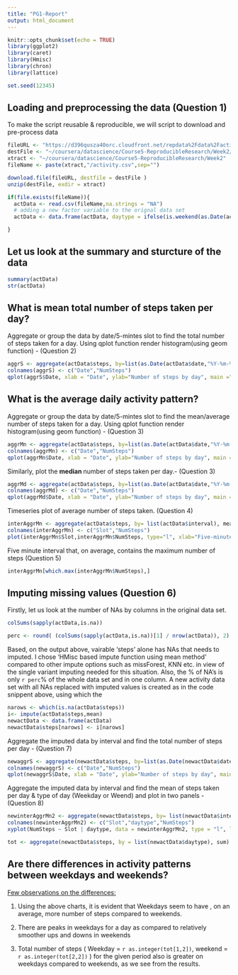 ```yaml
---
title: "PG1-Report"
output: html_document
---
```


```r
knitr::opts_chunk$set(echo = TRUE)
library(ggplot2)
library(caret)
library(Hmisc)
library(chron)
library(lattice)

set.seed(12345)
```
 
## Loading and preprocessing the data (Question 1)

To make the script reusable & reproducible, we will script to download and pre-process data

```r
fileURL <- "https://d396qusza40orc.cloudfront.net/repdata%2Fdata%2Factivity.zip"
destFile <- "~/coursera/datascience/Course5-ReproducibleResearch/Week2/data.zip"
xtract <- "~/coursera/datascience/Course5-ReproducibleResearch/Week2"
fileName <- paste(xtract,"/activity.csv",sep="")

download.file(fileURL, destfile = destFile )
unzip(destFile, exdir = xtract)

if(file.exists(fileName)){ 
  actData <- read.csv(fileName,na.strings = "NA")
  # adding a new factor variable to the orignal data set
  actData <- data.frame(actData, daytype = ifelse(is.weekend(as.Date(actData$date, "%Y-%m-%d")),"Weekend","Weekday"))

}
```

## Let us look at the summary and sturcture of the data

```r
summary(actData)
str(actData)

```

## What is mean total number of steps taken per day?

Aggregate or group the data by date/5-mintes slot to find the total number of steps taken for a day. Using qplot function render histogram(using geom function) - (Question 2)

```r
aggrS <- aggregate(actData$steps, by=list(as.Date(actData$date,"%Y-%m-%d")),sum)
colnames(aggrS) <- c("Date","NumSteps")
qplot(aggrS$Date, xlab = "Date", ylab="Number of steps by day", main ="Total number of Steps taken per day") + geom_histogram(aes(weight=aggrS$NumSteps))

```

## What is the average daily activity pattern?

Aggregate or group the data by date/5-mintes slot to find the mean/average number of steps taken for a day. Using qplot function render histogram(using geom function) - (Question 3)

```r
aggrMn <- aggregate(actData$steps, by=list(as.Date(actData$date,"%Y-%m-%d")),mean)
colnames(aggrMn) <- c("Date","NumSteps")
qplot(aggrMn$Date, xlab = "Date", ylab="Number of steps by day", main ="Average number of Steps taken per day") + geom_histogram(aes(weight = aggrMn$NumSteps))
```

Similarly, plot the <b> median </b> number of steps taken per day.- (Question 3)

```r
aggrMd <- aggregate(actData$steps, by=list(as.Date(actData$date,"%Y-%m-%d")),median)
colnames(aggrMd) <- c("Date","NumSteps")
qplot(aggrMd$Date, xlab = "Date", ylab="Number of steps by day", main ="Median of steps taken per day") + geom_histogram(aes(weight = aggrMd$NumSteps))
```

Timeseries plot of average number of steps taken. (Question 4)

```r
interAggrMn <- aggregate(actData$steps, by= list(actData$interval), mean, na.rm= TRUE)
colnames(interAggrMn) <- c("Slot","NumSteps")
plot(interAggrMn$Slot,interAggrMn$NumSteps, type="l", xlab="Five-minutes Slots", ylab = "Average number of steps", alpha=0.7)
```

Five minute interval that, on average, contains the maximum number of steps (Question 5)

```r
interAggrMn[which.max(interAggrMn$NumSteps),]
```

## Imputing missing values (Question 6)


Firstly, let us look at the number of NAs by columns in the original data set.

```r
colSums(sapply(actData,is.na))
```

```r
perc <- round( (colSums(sapply(actData,is.na))[1] / nrow(actData)), 2) * 100
```

Based, on the output above, vairable 'steps' alone has NAs that needs to imputed. I chose 'HMisc based impute function using mean method' compared to other impute options such as missForest, KNN etc. in view of the single variant imputing needed for this situation. Also, the % of NA's is only `r perc`% of the whole data set and in one column. A new activity data set with all NAs replaced with imputed values is created as in the code snippent above, using which the 

```r
narows <- which(is.na(actData$steps))
i<- impute(actData$steps,mean)
newactData <- data.frame(actData)
newactData$steps[narows] <- i[narows]
```

Aggregate the imputed data by interval and find the total number of steps per day - (Question 7)

```r

newaggrS <- aggregate(newactData$steps, by=list(as.Date(newactData$date,"%Y-%m-%d")),sum)
colnames(newaggrS) <- c("Date","NumSteps")
qplot(newaggrS$Date, xlab = "Date", ylab="Number of steps by day", main ="Total number of Steps taken per day-Imputed") + geom_histogram(aes(weight=newaggrS$NumSteps))

```

Aggregate the imputed data by interval and find the  mean of steps taken per day & type of day (Weekday or Weend) and plot in two panels - (Question 8)

```r

newinterAggrMn2 <- aggregate(newactData$steps, by= list(newactData$interval,newactData$daytype), mean)
colnames(newinterAggrMn2) <- c("Slot","daytype","NumSteps")
xyplot(NumSteps ~ Slot | daytype, data = newinterAggrMn2, type = "l", layout=c(1,2), ylab = "Number of steps", main = " Average number of steps taken per day, by type of a day-Imputed", xlab = "Interval")

tot <- aggregate(newactData$steps, by = list(newactData$daytype), sum)


```

## Are there differences in activity patterns between weekdays and weekends?
<u>Few observations on the differences: </u>

1. Using the above charts, it is evident that Weekdays seem to have , on an average, more number of steps compared to weekends. 

2. There are peaks in weekdays for a day as compared to relatively smoother ups and downs in weekends

3. Total number of steps ( Weekday = `r as.integer(tot[1,2])`, weekend = `r as.integer(tot[2,2])` ) for the given period also is greater on weekdays compared to weekends, as we see from the results.




